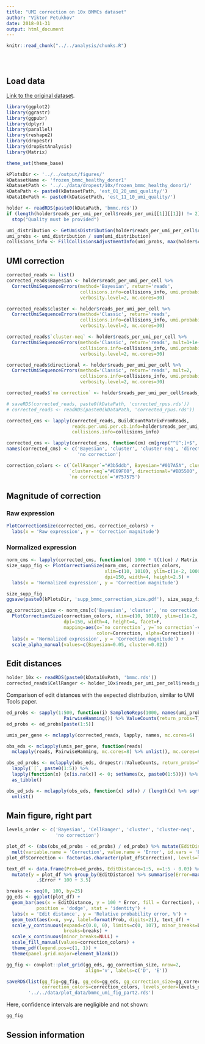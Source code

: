 ```yaml
---
title: "UMI correction on 10x BMMCs dataset"
author: "Viktor Petukhov"
date: 2018-01-31
output: html_document
---
```


```r
knitr::read_chunk("../../analysis/chunks.R")
```

```r
```

```r
```

```r
```

## Load data
[Link to the original dataset](https://support.10xgenomics.com/single-cell-gene-expression/datasets/1.1.0/frozen_bmmc_healthy_donor1).

```r
library(ggplot2)
library(ggrastr)
library(ggpubr)
library(dplyr)
library(parallel)
library(reshape2)
library(dropestr)
library(dropEstAnalysis)
library(Matrix)

theme_set(theme_base)

kPlotsDir <- '../../output/figures/'
kDatasetName <- 'frozen_bmmc_healthy_donor1'
kDatasetPath <- '../../data/dropest/10x/frozen_bmmc_healthy_donor1/'
kDataPath <- paste0(kDatasetPath, 'est_01_20_umi_quality/')
kData10xPath <- paste0(kDatasetPath, 'est_11_10_umi_quality/')
```

```r
holder <- readRDS(paste0(kDataPath, 'bmmc.rds'))
if (length(holder$reads_per_umi_per_cell$reads_per_umi[[1]][[1]]) != 2)
  stop("Quality must be provided")

umi_distribution <- GetUmisDistribution(holder$reads_per_umi_per_cell$reads_per_umi)
umi_probs <- umi_distribution / sum(umi_distribution)
collisions_info <- FillCollisionsAdjustmentInfo(umi_probs, max(holder$cm))
```

## UMI correction
```r
corrected_reads <- list()
corrected_reads$Bayesian <- holder$reads_per_umi_per_cell %>%
  CorrectUmiSequenceErrors(method='Bayesian', return='reads',
                           collisions.info=collisions_info, umi.probabilities=umi_probs,
                           verbosity.level=2, mc.cores=30)

corrected_reads$cluster <- holder$reads_per_umi_per_cell %>%
  CorrectUmiSequenceErrors(method='Classic', return='reads',
                           collisions.info=collisions_info, umi.probabilities=umi_probs,
                           verbosity.level=2, mc.cores=30)

corrected_reads$`cluster-neq` <- holder$reads_per_umi_per_cell %>%
  CorrectUmiSequenceErrors(method='Classic', return='reads', mult=1+1e-4,
                           collisions.info=collisions_info, umi.probabilities=umi_probs,
                           verbosity.level=2, mc.cores=30)

corrected_reads$directional <- holder$reads_per_umi_per_cell %>%
  CorrectUmiSequenceErrors(method='Classic', return='reads', mult=2,
                           collisions.info=collisions_info, umi.probabilities=umi_probs,
                           verbosity.level=2, mc.cores=30)

corrected_reads$`no correction` <- holder$reads_per_umi_per_cell$reads_per_umi

# saveRDS(corrected_reads, paste0(kDataPath, 'corrected_rpus.rds'))
# corrected_reads <- readRDS(paste0(kDataPath, 'corrected_rpus.rds'))
```

```r
corrected_cms <- lapply(corrected_reads, BuildCountMatrixFromReads, 
                        reads.per.umi.per.cb.info=holder$reads_per_umi_per_cell, 
                        collisions.info=collisions_info)
```

```r
corrected_cms <- lapply(corrected_cms, function(cm) cm[grep("^[^;]+$", rownames(cm)), ])
names(corrected_cms) <- c('Bayesian', 'cluster', 'cluster-neq', 'directional', 
                          'no correction')

correction_colors <- c(`CellRanger`="#3b5ddb", Bayesian="#017A5A", cluster="#9B3BB8", 
                       `cluster-neq`="#E69F00", directional="#BD5500", 
                       `no correction`='#757575')
```

## Magnitude of correction
### Raw expression
```r
PlotCorrectionSize(corrected_cms, correction_colors) + 
  labs(x = 'Raw expression', y = 'Correction magnitude')
```

### Normalized expression
```r
norm_cms <- lapply(corrected_cms, function(cm) 1000 * t(t(cm) / Matrix::colSums(cm)))
size_supp_fig <- PlotCorrectionSize(norm_cms, correction_colors,
                                    xlim=c(10, 1010), ylim=c(1e-2, 1000), 
                                    dpi=150, width=4, height=2.5) + 
  labs(x = 'Normalized expression', y = 'Correction magnitude')

size_supp_fig
ggsave(paste0(kPlotsDir, 'supp_bmmc_correction_size.pdf'), size_supp_fig, width=8, height=5)
```

```r
gg_correction_size <- norm_cms[c('Bayesian', 'cluster', 'no correction')] %>%
  PlotCorrectionSize(correction_colors, xlim=c(10, 1010), ylim=c(1e-2, 1000), 
                     dpi=150, width=4, height=4, facet=F,
                     mapping=aes(x=`no correction`, y=`no correction`-value, 
                                 color=Correction, alpha=Correction)) + 
  labs(x = 'Normalized expression', y = 'Correction magnitude') +
  scale_alpha_manual(values=c(Bayesian=0.05, cluster=0.02))
```

## Edit distances
```r
holder_10x <- readRDS(paste0(kData10xPath, 'bmmc.rds'))
corrected_reads$CellRanger <- holder_10x$reads_per_umi_per_cell$reads_per_umi
```

Comparison of edit distances with the expected distribution, similar to UMI Tools paper.
```r
ed_probs <- sapply(1:500, function(i) SampleNoReps(1000, names(umi_probs), umi_probs) %>% 
                     PairwiseHamming()) %>% ValueCounts(return_probs=T)
ed_probs <- ed_probs[paste(1:5)]
```

```r
umis_per_gene <- mclapply(corrected_reads, lapply, names, mc.cores=6)

obs_eds <- mclapply(umis_per_gene, function(reads) 
  mclapply(reads, PairwiseHamming, mc.cores=8) %>% unlist(), mc.cores=6)

obs_ed_probs <- mclapply(obs_eds, dropestr::ValueCounts, return_probs=T, mc.cores=6) %>%
  lapply(`[`, paste0(1:5)) %>% 
  lapply(function(x) {x[is.na(x)] <- 0; setNames(x, paste0(1:5))}) %>% 
  as_tibble()

obs_ed_sds <- mclapply(obs_eds, function(x) sd(x) / (length(x) %>% sqrt()), mc.cores=6) %>% 
  unlist()
```

## Main figure, right part
```r
levels_order <- c('Bayesian', 'CellRanger', 'cluster', 'cluster-neq', 'directional', 
                  'no correction')

plot_df <- (abs(obs_ed_probs - ed_probs) / ed_probs) %>% mutate(EditDistance=1:5) %>% 
  melt(variable.name = 'Correction', value.name = 'Error', id.vars = 'EditDistance')
plot_df$Correction <- factor(as.character(plot_df$Correction), levels=levels_order, ordered=T)

text_df <- data.frame(Prob=ed_probs, EditDistance=1:5, x=1:5 - 0.03) %>%
  mutate(y = plot_df %>% group_by(EditDistance) %>% summarise(Error=max(Error)) %>% 
           .$Error * 100 + 3.5)

breaks <- seq(0, 100, by=25)
gg_eds <- ggplot(plot_df) + 
  geom_bar(aes(x = EditDistance, y = 100 * Error, fill = Correction), color = 'black', 
           position = 'dodge', stat = 'identity') + 
  labs(x = 'Edit distance', y = 'Relative probability error, %') +
  geom_text(aes(x=x, y=y, label=format(Prob, digits=2)), text_df) +
  scale_y_continuous(expand=c(0.0, 0), limits=c(0, 107), minor_breaks=breaks - 1e-3, 
                     breaks=breaks) +
  scale_x_continuous(minor_breaks=NULL) +
  scale_fill_manual(values=correction_colors) +
  theme_pdf(legend.pos=c(1, 1)) +
  theme(panel.grid.major=element_blank())

gg_fig <- cowplot::plot_grid(gg_eds, gg_correction_size, nrow=2, 
                             align='v', labels=c('D', 'E'))

saveRDS(list(gg_fig=gg_fig, gg_eds=gg_eds, gg_correction_size=gg_correction_size,
             correction_colors=correction_colors, levels_order=levels_order), 
        '../../data/plot_data/bmmc_umi_fig_part2.rds')
```

Here, confidence intervals are negligible and not shown:
```r
gg_fig
```

## Session information
```r
```
